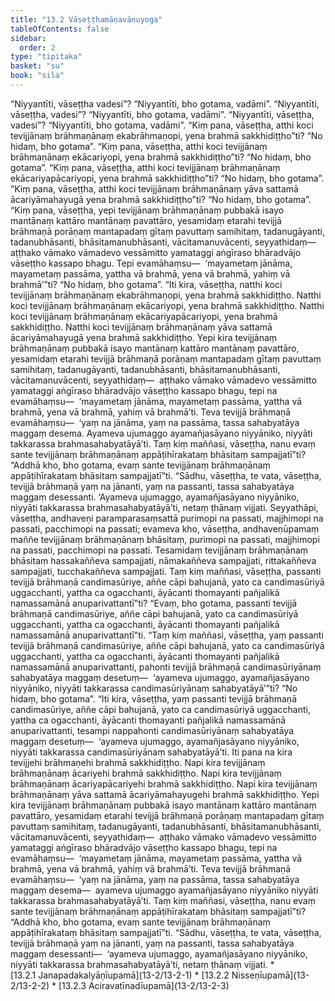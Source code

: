 ```yaml
---
title: "13.2 Vāseṭṭhamāṇavānuyoga"
tableOfContents: false
sidebar:
  order: 2
type: "tipitaka"
basket: "su"
book: "sila"
---
```



<DynamicBreadcrumb />

<Division number="525" book="sila">

<Paragraph number="898" book="sila">
“Niyyantīti, vāseṭṭha vadesi”? “Niyyantīti, bho gotama, vadāmi”. “Niyyantīti, vāseṭṭha, vadesi”? “Niyyantīti, bho gotama, vadāmi”. “Niyyantīti, vāseṭṭha, vadesi”? “Niyyantīti, bho gotama, vadāmi”.


</Paragraph>

<Paragraph number="899" book="sila">
“Kiṃ pana, vāseṭṭha, atthi koci tevijjānaṃ brāhmaṇānaṃ ekabrāhmaṇopi, yena brahmā sakkhidiṭṭho”ti? “No hidaṃ, bho gotama”.


</Paragraph>

<Paragraph number="900" book="sila">
“Kiṃ pana, vāseṭṭha, atthi koci tevijjānaṃ brāhmaṇānaṃ ekācariyopi, yena brahmā sakkhidiṭṭho”ti? “No hidaṃ, bho gotama”.


</Paragraph>

<Paragraph number="901" book="sila">
“Kiṃ pana, vāseṭṭha, atthi koci tevijjānaṃ brāhmaṇānaṃ ekācariyapācariyopi, yena brahmā sakkhidiṭṭho”ti? “No hidaṃ, bho gotama”.


</Paragraph>

<Paragraph number="902" book="sila">
“Kiṃ pana, vāseṭṭha, atthi koci tevijjānaṃ brāhmaṇānaṃ yāva sattamā ācariyāmahayugā yena brahmā sakkhidiṭṭho”ti? “No hidaṃ, bho gotama”.


</Paragraph>

</Division>
<Division number="526" book="sila">

<Paragraph number="903" book="sila">
“Kiṃ pana, vāseṭṭha, yepi tevijjānaṃ brāhmaṇānaṃ pubbakā isayo mantānaṃ kattāro mantānaṃ pavattāro, yesamidaṃ etarahi tevijjā brāhmaṇā porāṇaṃ mantapadaṃ gītaṃ pavuttaṃ samihitaṃ, tadanugāyanti, tadanubhāsanti, bhāsitamanubhāsanti, vācitamanuvācenti, seyyathidaṃ—  aṭṭhako vāmako vāmadevo vessāmitto yamataggi aṅgīraso bhāradvājo vāseṭṭho kassapo bhagu. Tepi evamāhaṃsu—  ‘mayametaṃ jānāma, mayametaṃ passāma, yattha vā brahmā, yena vā brahmā, yahiṃ vā brahmā’”ti? “No hidaṃ, bho gotama”.


</Paragraph>

</Division>
<Division number="527" book="sila">

<Paragraph number="904" book="sila">
“Iti kira, vāseṭṭha, natthi koci tevijjānaṃ brāhmaṇānaṃ ekabrāhmaṇopi, yena brahmā sakkhidiṭṭho. Natthi koci tevijjānaṃ brāhmaṇānaṃ ekācariyopi, yena brahmā sakkhidiṭṭho. Natthi koci tevijjānaṃ brāhmaṇānaṃ ekācariyapācariyopi, yena brahmā sakkhidiṭṭho. Natthi koci tevijjānaṃ brāhmaṇānaṃ yāva sattamā ācariyāmahayugā yena brahmā sakkhidiṭṭho. Yepi kira tevijjānaṃ brāhmaṇānaṃ pubbakā isayo mantānaṃ kattāro mantānaṃ pavattāro, yesamidaṃ etarahi tevijjā brāhmaṇā porāṇaṃ mantapadaṃ gītaṃ pavuttaṃ samihitaṃ, tadanugāyanti, tadanubhāsanti, bhāsitamanubhāsanti, vācitamanuvācenti, seyyathidaṃ—  aṭṭhako vāmako vāmadevo vessāmitto yamataggi aṅgīraso bhāradvājo vāseṭṭho kassapo bhagu, tepi na evamāhaṃsu—  ‘mayametaṃ jānāma, mayametaṃ passāma, yattha vā brahmā, yena vā brahmā, yahiṃ vā brahmā’ti. Teva tevijjā brāhmaṇā evamāhaṃsu—  ‘yaṃ na jānāma, yaṃ na passāma, tassa sahabyatāya maggaṃ desema. Ayameva ujumaggo ayamañjasāyano niyyāniko, niyyāti takkarassa brahmasahabyatāyā’ti.


</Paragraph>

</Division>
<Division number="528" book="sila">

<Paragraph number="905" book="sila">
Taṃ kiṃ maññasi, vāseṭṭha, nanu evaṃ sante tevijjānaṃ brāhmaṇānaṃ appāṭihīrakataṃ bhāsitaṃ sampajjatī”ti? “Addhā kho, bho gotama, evaṃ sante tevijjānaṃ brāhmaṇānaṃ appāṭihīrakataṃ bhāsitaṃ sampajjatī”ti.


</Paragraph>

<Paragraph number="906" book="sila">
“Sādhu, vāseṭṭha, te vata, vāseṭṭha, tevijjā brāhmaṇā yaṃ na jānanti, yaṃ na passanti, tassa sahabyatāya maggaṃ desessanti. ‘Ayameva ujumaggo, ayamañjasāyano niyyāniko, niyyāti takkarassa brahmasahabyatāyā’ti, netaṃ ṭhānaṃ vijjati.


</Paragraph>

</Division>
<Division number="529" book="sila">

<Paragraph number="907" book="sila">
Seyyathāpi, vāseṭṭha, andhaveṇi paramparasaṃsattā purimopi na passati, majjhimopi na passati, pacchimopi na passati; evameva kho, vāseṭṭha, andhaveṇūpamaṃ maññe tevijjānaṃ brāhmaṇānaṃ bhāsitaṃ, purimopi na passati, majjhimopi na passati, pacchimopi na passati. Tesamidaṃ tevijjānaṃ brāhmaṇānaṃ bhāsitaṃ hassakaññeva sampajjati, nāmakaññeva sampajjati, rittakaññeva sampajjati, tucchakaññeva sampajjati.


</Paragraph>

</Division>
<Division number="530" book="sila">

<Paragraph number="908" book="sila">
Taṃ kiṃ maññasi, vāseṭṭha, passanti tevijjā brāhmaṇā candimasūriye, aññe cāpi bahujanā, yato ca candimasūriyā uggacchanti, yattha ca ogacchanti, āyācanti thomayanti pañjalikā namassamānā anuparivattantī”ti?


</Paragraph>

<Paragraph number="909" book="sila">
“Evaṃ, bho gotama, passanti tevijjā brāhmaṇā candimasūriye, aññe cāpi bahujanā, yato ca candimasūriyā uggacchanti, yattha ca ogacchanti, āyācanti thomayanti pañjalikā namassamānā anuparivattantī”ti.


</Paragraph>

</Division>
<Division number="531" book="sila">

<Paragraph number="910" book="sila">
“Taṃ kiṃ maññasi, vāseṭṭha, yaṃ passanti tevijjā brāhmaṇā candimasūriye, aññe cāpi bahujanā, yato ca candimasūriyā uggacchanti, yattha ca ogacchanti, āyācanti thomayanti pañjalikā namassamānā anuparivattanti, pahonti tevijjā brāhmaṇā candimasūriyānaṃ sahabyatāya maggaṃ desetuṃ—  ‘ayameva ujumaggo, ayamañjasāyano niyyāniko, niyyāti takkarassa candimasūriyānaṃ sahabyatāyā’”ti? “No hidaṃ, bho gotama”.


</Paragraph>

<Paragraph number="911" book="sila">
“Iti kira, vāseṭṭha, yaṃ passanti tevijjā brāhmaṇā candimasūriye, aññe cāpi bahujanā, yato ca candimasūriyā uggacchanti, yattha ca ogacchanti, āyācanti thomayanti pañjalikā namassamānā anuparivattanti, tesampi nappahonti candimasūriyānaṃ sahabyatāya maggaṃ desetuṃ—  ‘ayameva ujumaggo, ayamañjasāyano niyyāniko, niyyāti takkarassa candimasūriyānaṃ sahabyatāyā’ti.


</Paragraph>

</Division>
<Division number="532" book="sila">

<Paragraph number="912" book="sila">
Iti pana na kira tevijjehi brāhmaṇehi brahmā sakkhidiṭṭho. Napi kira tevijjānaṃ brāhmaṇānaṃ ācariyehi brahmā sakkhidiṭṭho. Napi kira tevijjānaṃ brāhmaṇānaṃ ācariyapācariyehi brahmā sakkhidiṭṭho. Napi kira tevijjānaṃ brāhmaṇānaṃ yāva sattamā ācariyāmahayugehi brahmā sakkhidiṭṭho. Yepi kira tevijjānaṃ brāhmaṇānaṃ pubbakā isayo mantānaṃ kattāro mantānaṃ pavattāro, yesamidaṃ etarahi tevijjā brāhmaṇā porāṇaṃ mantapadaṃ gītaṃ pavuttaṃ samihitaṃ, tadanugāyanti, tadanubhāsanti, bhāsitamanubhāsanti, vācitamanuvācenti, seyyathidaṃ—  aṭṭhako vāmako vāmadevo vessāmitto yamataggi aṅgīraso bhāradvājo vāseṭṭho kassapo bhagu, tepi na evamāhaṃsu—  ‘mayametaṃ jānāma, mayametaṃ passāma, yattha vā brahmā, yena vā brahmā, yahiṃ vā brahmā’ti. Teva tevijjā brāhmaṇā evamāhaṃsu—  ‘yaṃ na jānāma, yaṃ na passāma, tassa sahabyatāya maggaṃ desema—  ayameva ujumaggo ayamañjasāyano niyyāniko niyyāti takkarassa brahmasahabyatāyā’ti.


</Paragraph>

</Division>
<Division number="533" book="sila">

<Paragraph number="913" book="sila">
Taṃ kiṃ maññasi, vāseṭṭha, nanu evaṃ sante tevijjānaṃ brāhmaṇānaṃ appāṭihīrakataṃ bhāsitaṃ sampajjatī”ti? “Addhā kho, bho gotama, evaṃ sante tevijjānaṃ brāhmaṇānaṃ appāṭihīrakataṃ bhāsitaṃ sampajjatī”ti.


</Paragraph>

<Paragraph number="914" book="sila">
“Sādhu, vāseṭṭha, te vata, vāseṭṭha, tevijjā brāhmaṇā yaṃ na jānanti, yaṃ na passanti, tassa sahabyatāya maggaṃ desessanti—  ‘ayameva ujumaggo, ayamañjasāyano niyyāniko, niyyāti takkarassa brahmasahabyatāyā’ti, netaṃ ṭhānaṃ vijjati.

</Paragraph>
</Division>

<TableOfContents book="sila" section="13.2">
* [13.2.1 Janapadakalyāṇīupamā](13-2/13-2-1)
* [13.2.2 Nisseṇīupamā](13-2/13-2-2)
* [13.2.3 Aciravatīnadīupamā](13-2/13-2-3)
</TableOfContents>